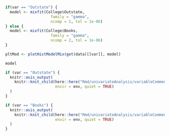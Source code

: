 ```r
if(var == "Outstate") {
  model <- mixfit(College$Outstate,
                    family = "gamma",
                    ncomp = 2, tol = 1e-06)
} else {
  model <- mixfit(College$Books,
                    family = "gamma",
                    ncomp = 2, tol = 1e-06)
}
```

<div class="hscroll-plot">
<div class='plot-container'>
```r
pltMod <- plotHistModelMix(get(data)[[var]], model)
```
</div>
</div>

```r
model
```

```r
if (var == "Outstate") {
  knitr::asis_output(
    knitr::knit_child(here::here("Rmd/univariateAnalysis/variableComments", "Outstate.Rmd"),
                      envir = env, quiet = TRUE)
  )
}

if (var == "Books") {
  knitr::asis_output(
    knitr::knit_child(here::here("Rmd/univariateAnalysis/variableComments", "Books.Rmd"),
                      envir = env, quiet = TRUE)
  )
}
```
